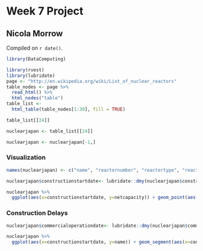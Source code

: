 # Week 7 Project

## Nicola Morrow

<!-- leave this material as is -->
Compiled on `r date()`.

```r
library(DataComputing)
```
<!-- put your content after this line -->

```r
library(rvest)
library(lubridate)
page <- "http://en.wikipedia.org/wiki/List_of_nuclear_reactors"
table_nodes <- page %>%
  read_html() %>%
  html_nodes("table")
table_list <-
  html_table(table_nodes[1:30], fill = TRUE)

table_list[[24]]

nuclearjapan <- table_list[[24]]

nuclearjapan <- nuclearjapan[-1,]
```


### Visualization

```r

names(nuclearjapan) <- c("name", "reactornumber", "reactortype", "reactormodel", "status", "netcapacity", "grosscapacity", "constructionstartdate", "commercialoperationdate", "closure")

nuclearjapan$constructionstartdate<- lubridate::dmy(nuclearjapan$constructionstartdate)

nuclearjapan %>%
  ggplot(aes(x=constructionstartdate, y=netcapacity)) + geom_point(aes(color = reactortype)) 
```

### Construction Delays 

```r
nuclearjapan$commercialoperationdate<- lubridate::dmy(nuclearjapan$commercialoperationdate)

nuclearjapan %>%
  ggplot(aes(x=constructionstartdate, y=name)) + geom_segment(aes(x=constructionstartdate, y=name, xend=commercialoperationdate, yend=name, color=reactornumber)) 
```

